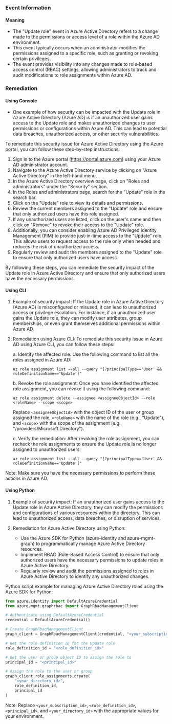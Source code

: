 
### Event Information

#### Meaning

- The "Update role" event in Azure Active Directory refers to a change made to the permissions or access level of a role within the Azure AD environment.
- This event typically occurs when an administrator modifies the permissions assigned to a specific role, such as granting or revoking certain privileges.
- The event provides visibility into any changes made to role-based access control (RBAC) settings, allowing administrators to track and audit modifications to role assignments within Azure AD.

### Remediation

#### Using Console

- One example of how security can be impacted with the Update role in Azure Active Directory (Azure AD) is if an unauthorized user gains access to the Update role and makes unauthorized changes to user permissions or configurations within Azure AD. This can lead to potential data breaches, unauthorized access, or other security vulnerabilities.

To remediate this security issue for Azure Active Directory using the Azure portal, you can follow these step-by-step instructions:

1. Sign in to the Azure portal (https://portal.azure.com) using your Azure AD administrator account.
2. Navigate to the Azure Active Directory service by clicking on "Azure Active Directory" in the left-hand menu.
3. In the Azure Active Directory overview page, click on "Roles and administrators" under the "Security" section.
4. In the Roles and administrators page, search for the "Update" role in the search bar.
5. Click on the "Update" role to view its details and permissions.
6. Review the current members assigned to the "Update" role and ensure that only authorized users have this role assigned.
7. If any unauthorized users are listed, click on the user's name and then click on "Remove" to revoke their access to the "Update" role.
8. Additionally, you can consider enabling Azure AD Privileged Identity Management (PIM) to provide just-in-time access to the "Update" role. This allows users to request access to the role only when needed and reduces the risk of unauthorized access.
9. Regularly review and audit the members assigned to the "Update" role to ensure that only authorized users have access.

By following these steps, you can remediate the security impact of the Update role in Azure Active Directory and ensure that only authorized users have the necessary permissions.

#### Using CLI

1. Example of security impact: If the Update role in Azure Active Directory (Azure AD) is misconfigured or misused, it can lead to unauthorized access or privilege escalation. For instance, if an unauthorized user gains the Update role, they can modify user attributes, group memberships, or even grant themselves additional permissions within Azure AD.

2. Remediation using Azure CLI: To remediate this security issue in Azure AD using Azure CLI, you can follow these steps:

   a. Identify the affected role: Use the following command to list all the roles assigned in Azure AD:
      ```
      az role assignment list --all --query "[?principalType=='User' && roleDefinitionName=='Update']"
      ```

   b. Revoke the role assignment: Once you have identified the affected role assignment, you can revoke it using the following command:
      ```
      az role assignment delete --assignee <assigneeObjectId> --role <roleName> --scope <scope>
      ```
      Replace `<assigneeObjectId>` with the object ID of the user or group assigned the role, `<roleName>` with the name of the role (e.g., "Update"), and `<scope>` with the scope of the assignment (e.g., "/providers/Microsoft.Directory").

   c. Verify the remediation: After revoking the role assignment, you can recheck the role assignments to ensure the Update role is no longer assigned to unauthorized users:
      ```
      az role assignment list --all --query "[?principalType=='User' && roleDefinitionName=='Update']"
      ```

Note: Make sure you have the necessary permissions to perform these actions in Azure AD.

#### Using Python

1. Example of security impact: If an unauthorized user gains access to the Update role in Azure Active Directory, they can modify the permissions and configurations of various resources within the directory. This can lead to unauthorized access, data breaches, or disruption of services.

2. Remediation for Azure Active Directory using Python:
   - Use the Azure SDK for Python (azure-identity and azure-mgmt-graph) to programmatically manage Azure Active Directory resources.
   - Implement RBAC (Role-Based Access Control) to ensure that only authorized users have the necessary permissions to update roles in Azure Active Directory.
   - Regularly review and audit the permissions assigned to roles in Azure Active Directory to identify any unauthorized changes.

Python script example for managing Azure Active Directory roles using the Azure SDK for Python:

```python
from azure.identity import DefaultAzureCredential
from azure.mgmt.graphrbac import GraphRbacManagementClient

# Authenticate using DefaultAzureCredential
credential = DefaultAzureCredential()

# Create GraphRbacManagementClient
graph_client = GraphRbacManagementClient(credential, "<your_subscription_id>")

# Get the role definition ID for the Update role
role_definition_id = "<role_definition_id>"

# Get the user or group object ID to assign the role to
principal_id = "<principal_id>"

# Assign the role to the user or group
graph_client.role_assignments.create(
    "<your_directory_id>",
    role_definition_id,
    principal_id
)
```

Note: Replace `<your_subscription_id>`, `<role_definition_id>`, `<principal_id>`, and `<your_directory_id>` with the appropriate values for your environment.

